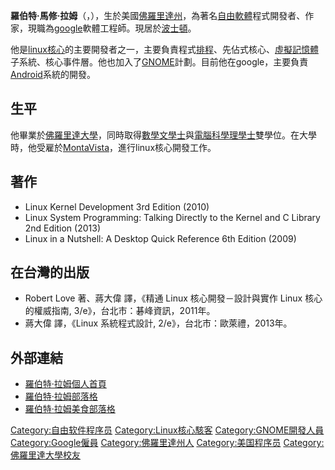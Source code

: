 '''羅伯特·馬修·拉姆'''（{{lang-en|Robert Matthew Love}}，{{bd|1981年|9月25日|||catIdx=Love, Robert}}），生於美國[[佛羅里達州|佛羅里達州]]，為著名[[自由軟體|自由軟體]]程式開發者、作家，現職為[[google|google]]軟體工程師。現居於[[波士頓|波士頓]]。

他是[[linux核心|linux核心]]的主要開發者之一，主要負責程式[[排程|排程]]、先佔式核心、[[虛擬記憶體|虛擬記憶體]]子系統、核心事件層。他也加入了[[GNOME|GNOME]]計劃。目前他在google，主要負責[[Android|Android]]系統的開發。
==生平==
他畢業於[[佛羅里達大學|佛羅里達大學]]，同時取得[[數學|數學]][[文學士|文學士]]與[[電腦科學|電腦科學]][[理學士|理學士]]雙學位。在大學時，他受雇於[[MontaVista|MontaVista]]，進行linux核心開發工作。
==著作==
* Linux Kernel Development 3rd Edition (2010) 
* Linux System Programming: Talking Directly to the Kernel and C Library 2nd Edition (2013) 
* Linux in a Nutshell: A Desktop Quick Reference 6th Edition (2009) 

==在台灣的出版==
* Robert Love 著、蔣大偉 譯，《精通 Linux 核心開發－設計與實作 Linux 核心的權威指南, 3/e》，台北市：碁峰資訊，2011年。
* 蔣大偉 譯，《Linux 系統程式設計, 2/e》，台北市：歐萊禮，2013年。

==外部連結==
* [https://www.rlove.org/ 羅伯特·拉姆個人首頁]
* [https://web.archive.org/web/20070826210559/http://blog.rlove.org/ 羅伯特·拉姆部落格]
* [https://web.archive.org/web/20110727221220/http://food.rlove.org/ 羅伯特·拉姆美食部落格]
{{Authority control}}
{{DEFAULTSORT:Love, Robert}}
[[Category:自由软件程序员|Category:自由软件程序员]]
[[Category:Linux核心駭客|Category:Linux核心駭客]]
[[Category:GNOME開發人員|Category:GNOME開發人員]]
[[Category:Google僱員|Category:Google僱員]]
[[Category:佛羅里達州人|Category:佛羅里達州人]]
[[Category:美国程序员|Category:美国程序员]]
[[Category:佛羅里達大學校友|Category:佛羅里達大學校友]]